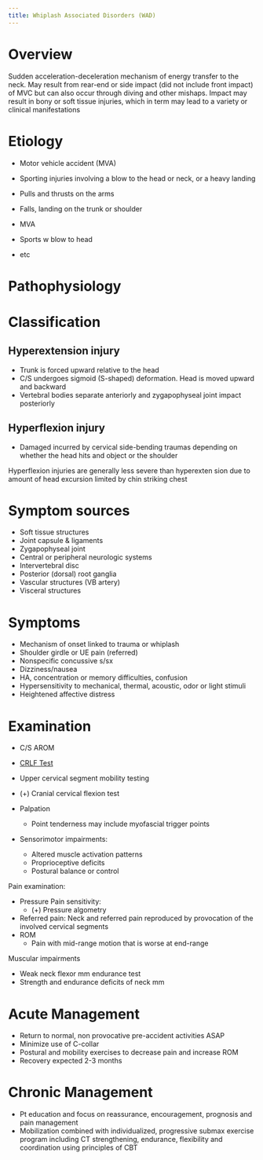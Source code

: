 ```yaml
---
title: Whiplash Associated Disorders (WAD)
---
```


# Overview

Sudden acceleration-deceleration mechanism of energy transfer to the neck.
May result from rear-end or side impact (did not include front impact) of MVC but can also occur through diving and other mishaps. Impact may result in bony or soft tissue injuries, which in term may lead to a variety or clinical manifestations


# Etiology

- Motor vehicle accident (MVA)
- Sporting injuries involving a blow to the head or neck, or a heavy landing
- Pulls and thrusts on the arms
- Falls, landing on the trunk or shoulder

- MVA
- Sports w blow to head
- etc

# Pathophysiology

# Classification

## Hyperextension injury

- Trunk is forced upward relative to the head 
- C/S undergoes sigmoid (S-shaped) deformation. Head is moved upward and backward
- Vertebral bodies separate anteriorly and zygapophyseal joint impact posteriorly


## Hyperflexion injury


- Damaged incurred by cervical side-bending traumas depending on whether the head hits and object or the shoulder

:::{.callout-note}
Hyperflexion injuries are generally less severe than hyperexten sion due to amount of head excursion limited by chin striking chest
:::


# Symptom sources

- Soft tissue structures
- Joint capsule & ligaments
- Zygapophyseal joint
- Central or peripheral neurologic systems
- Intervertebral disc
- Posterior (dorsal) root ganglia
- Vascular structures (VB artery)
- Visceral structures

# Symptoms

- Mechanism of onset linked to trauma
or whiplash
- Shoulder girdle or UE pain (referred)
- Nonspecific concussive s/sx
- Dizziness/nausea
- HA, concentration or memory
difficulties, confusion
- Hypersensitivity to mechanical,
thermal, acoustic, odor or light stimuli
- Heightened affective distress

# Examination

- C/S AROM
- [CRLF Test]({{< var ref-cervical-rotation-lateral-flexion-test.path >}})
- Upper cervical segment mobility testing
- (+) Cranial cervical flexion test

- Palpation
    - Point tenderness may include myofascial trigger points
- Sensorimotor impairments:
    - Altered muscle activation patterns
    - Proprioceptive deficits
    - Postural balance or control

Pain examination:

- Pressure Pain sensitivity:
    - (+) Pressure algometry
- Referred pain: Neck and referred pain reproduced by provocation of the involved cervical segments
- ROM
    - Pain with mid-range motion that is worse at end-range

Muscular impairments

- Weak neck flexor mm endurance test
- Strength and endurance deficits of neck mm




# Acute Management

- Return to normal, non provocative pre-accident activities ASAP
- Minimize use of C-collar
- Postural and mobility exercises to decrease pain and increase ROM
- Recovery expected 2-3 months

# Chronic Management

- Pt education and focus on reassurance, encouragement, prognosis and pain management
- Mobilization combined with individualized, progressive submax exercise program
including CT strengthening, endurance, flexibility and coordination using principles of CBT
